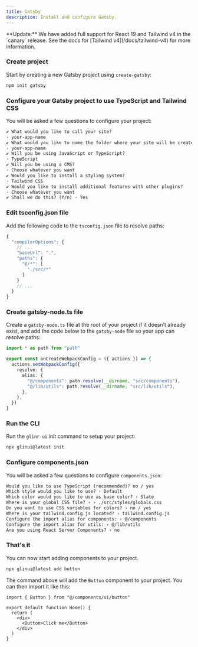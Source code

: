 ```yaml
---
title: Gatsby
description: Install and configure Gatsby.
---
```


<Callout className="bg-blue-50 border-blue-600 dark:border-blue-900 dark:bg-blue-950 mb-6 [&_code]:bg-blue-100 dark:[&_code]:bg-blue-900">
  **Update:** We have added full support for React 19 and Tailwind v4 in the
  `canary` release. See the docs for [Tailwind v4](/docs/tailwind-v4) for more
  information.
</Callout>

<Steps>

### Create project

Start by creating a new Gatsby project using `create-gatsby`:

```bash
npm init gatsby
```

### Configure your Gatsby project to use TypeScript and Tailwind CSS

You will be asked a few questions to configure your project:

```txt showLineNumbers
✔ What would you like to call your site?
· your-app-name
✔ What would you like to name the folder where your site will be created?
· your-app-name
✔ Will you be using JavaScript or TypeScript?
· TypeScript
✔ Will you be using a CMS?
· Choose whatever you want
✔ Would you like to install a styling system?
· Tailwind CSS
✔ Would you like to install additional features with other plugins?
· Choose whatever you want
✔ Shall we do this? (Y/n) · Yes
```

### Edit tsconfig.json file

Add the following code to the `tsconfig.json` file to resolve paths:

```ts {4-9} showLineNumbers
{
  "compilerOptions": {
    // ...
    "baseUrl": ".",
    "paths": {
      "@/*": [
        "./src/*"
      ]
    }
    // ...
  }
}
```

### Create gatsby-node.ts file

Create a `gatsby-node.ts` file at the root of your project if it doesn’t already exist, and add the code below to the `gatsby-node` file so your app can resolve paths:

```ts
import * as path from "path"

export const onCreateWebpackConfig = ({ actions }) => {
  actions.setWebpackConfig({
    resolve: {
      alias: {
        "@/components": path.resolve(__dirname, "src/components"),
        "@/lib/utils": path.resolve(__dirname, "src/lib/utils"),
      },
    },
  })
}
```

### Run the CLI

Run the `glinr-ui` init command to setup your project:

```bash
npx glinui@latest init
```

### Configure components.json

You will be asked a few questions to configure `components.json`:

```txt showLineNumbers
Would you like to use TypeScript (recommended)? no / yes
Which style would you like to use? › Default
Which color would you like to use as base color? › Slate
Where is your global CSS file? › › ./src/styles/globals.css
Do you want to use CSS variables for colors? › no / yes
Where is your tailwind.config.js located? › tailwind.config.js
Configure the import alias for components: › @/components
Configure the import alias for utils: › @/lib/utils
Are you using React Server Components? › no
```

### That's it

You can now start adding components to your project.

```bash
npx glinui@latest add button
```

The command above will add the `Button` component to your project. You can then import it like this:

```tsx {1,6} showLineNumbers
import { Button } from "@/components/ui/button"

export default function Home() {
  return (
    <div>
      <Button>Click me</Button>
    </div>
  )
}
```

</Steps>
